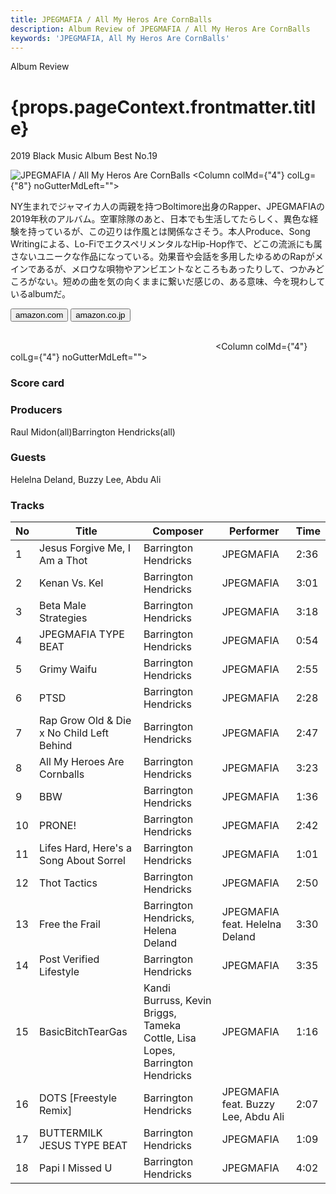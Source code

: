 ```yaml
---
title: JPEGMAFIA / All My Heros Are CornBalls
description: Album Review of JPEGMAFIA / All My Heros Are CornBalls
keywords: 'JPEGMAFIA, All My Heros Are CornBalls'
---
```




<p className="largeP">Album Review</p>
<h1 className="h1--no--margin">{props.pageContext.frontmatter.title}</h1>
<p className="largeP"><Link to="/best50/2019/">2019 Black Music Album Best No.19</Link></p>

<Row  className="image-card-group">
	<Column colMd={"3"} colLg={"4"} noGutterMdLeft="">
       <ImageCard>

![JPEGMAFIA / All My Heros Are CornBalls](../../images/cd/jpegmafia1L.jpg) 
</ImageCard>
	</Column>
	<Column colMd={"4"} colLg={"8"} noGutterMdLeft="">
	<p>
	NY生まれでジャマイカ人の両親を持つBoltimore出身のRapper、JPEGMAFIAの2019年秋のアルバム。空軍除隊のあと、日本でも生活してたらしく、異色な経験を持っているが、この辺りは作風とは関係なさそう。本人Produce、Song Writingによる、Lo-FiでエクスペリメンタルなHip-Hop作で、どこの流派にも属さないユニークな作品になっている。効果音や会話を多用したゆるめのRapがメインであるが、メロウな唄物やアンビエントなところもあったりして、つかみどころがない。短めの曲を気の向くままに繋いだ感じの、ある意味、今を現わしているalbumだ。
	</p>
	<div>
	  <Button href="https://amzn.to/3cl5fU9" kind="primary" size="small" renderIcon={ArrowUpRight24}>
      amazon.com
    </Button>
    <Button href="https://amzn.to/3chPMnT" kind="secondary" size="small" renderIcon={ArrowUpRight24}>
      amazon.co.jp
    </Button>
	</div>
	<a style="display:inline-block;overflow:hidden;background:url(https://linkmaker.itunes.apple.com/ja-jp/lockup.svg?releaseDate=2019-09-13&kind=album&bubble=apple_music&style=mono-black) no-repeat;width:180px;height:45px;" href="https://geo.music.apple.com/jp/album/all-my-heroes-are-cornballs/1478336484?mt=1&app=music&ls=1&at=11lcug"></a>
	<a style="display:inline-block;overflow:hidden;background:url(https://linkmaker.itunes.apple.com/ja-jp/badge-lrg.svg?releaseDate=2019-09-13T00:00:00Z&kind=album&bubble=itunes_music) no-repeat;width:140px;height:45px;" href="https://geo.music.apple.com/jp/album/all-my-heroes-are-cornballs/1478336484?app=itunes&at=11lcug"></a>
	</Column>
</Row>
<Row >
	<Column colMd={"4"} colLg={"4"} noGutterMdLeft="">
<div>
    <h3>Score card</h3>
	<SliderJS1 value="1" />
    <SliderJS2 value="2" />
	<SliderJS3 value="2" />
    <SliderJS4 value="8" />
</div>
</Column>
<Column colMd={"8"} colLg={"8"} noGutterMdLeft="">
<div>
<h3>Producers</h3>
<p>Raul Midon(all)Barrington Hendricks(all)</p>
<h3>Guests</h3>
<p>Helelna Deland, Buzzy Lee, Abdu Ali
</p>
</div>
</Column>
</Row>

<h3>Tracks</h3>

|No	|	Title                                 	| Composer		                                                               | Performer                          	| Time |
| -	| -----------------------------------------	| ---------------------------------------------------------------------------- | --------------------------------------	| -----|
|1	| Jesus Forgive Me, I Am a Thot	            | Barrington Hendricks	                                                       | JPEGMAFIA	                            | 2:36 |
|2	| Kenan Vs. Kel	                            | Barrington Hendricks	                                                       | JPEGMAFIA	                            | 3:01 |
|3	| Beta Male Strategies                      | Barrington Hendricks	                                                       | JPEGMAFIA	                            | 3:18 |
|4	| JPEGMAFIA TYPE BEAT                       | Barrington Hendricks	                                                       | JPEGMAFIA	                            | 0:54 |
|5	| Grimy Waifu                               | Barrington Hendricks                                                         | JPEGMAFIA	                            | 2:55 |
|6	| PTSD                                      | Barrington Hendricks                 	                                       | JPEGMAFIA	                            | 2:28 |
|7	| Rap Grow Old & Die x No Child Left Behind	| Barrington Hendricks                 	                                       | JPEGMAFIA	                            | 2:47 |
|8	| All My Heroes Are Cornballs               | Barrington Hendricks                 	                                       | JPEGMAFIA	                            | 3:23 |
|9	| BBW                                       | Barrington Hendricks                                                         | JPEGMAFIA	                            | 1:36 |
|10	| PRONE!                                    | Barrington Hendricks                 	                                       | JPEGMAFIA	                            | 2:42 |
|11	| Lifes Hard, Here's a Song About Sorrel	| Barrington Hendricks                 	                                       | JPEGMAFIA	                            | 1:01 |
|12	| Thot Tactics                              | Barrington Hendricks                                                         | JPEGMAFIA	                            | 2:50 |
|13	| Free the Frail                            | Barrington Hendricks, Helena Deland	                                       | JPEGMAFIA feat. Helelna Deland	        | 3:30 |
|14	| Post Verified Lifestyle                   | Barrington Hendricks                                                         | JPEGMAFIA	                            | 3:35 |
|15	| BasicBitchTearGas	                        | Kandi Burruss, Kevin Briggs, Tameka Cottle, Lisa Lopes, Barrington Hendricks | JPEGMAFIA	                            | 1:16 |
|16	| DOTS [Freestyle Remix]                    | Barrington Hendricks              	                                       | JPEGMAFIA feat. Buzzy Lee, Abdu Ali	| 2:07 |
|17	| BUTTERMILK JESUS TYPE BEAT                | Barrington Hendricks                 	                                       | JPEGMAFIA	                            | 1:09 |
|18	| Papi I Missed U                           | Barrington Hendricks                 	                                       | JPEGMAFIA	                            | 4:02 |
